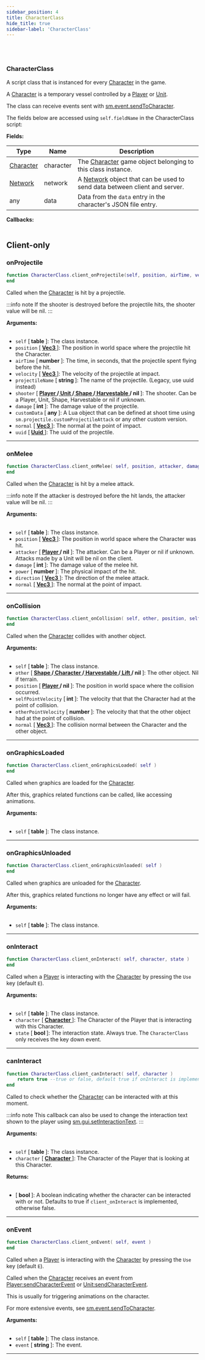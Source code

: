 ```yaml
---
sidebar_position: 4
title: CharacterClass
hide_title: true
sidebar-label: 'CharacterClass'
---
```


<br></br>

### CharacterClass
A script class that is instanced for every [Character](/docs/lua/game_script_env/Userdata/Character) in the game.

A [Character](/docs/lua/Game-Script-Environment/Userdata/Character) is a temporary vessel controlled by a [Player](/docs/lua/Game-Script-Environment/Userdata/Player) or [Unit](/docs/lua/Game-Script-Environment/Userdata/Unit).

The class can receive events sent with [sm.event.sendToCharacter](/docs/lua/game_script_env/static_functions/sm.event#sendtocharacter).

The fields below are accessed using <code>self.fieldName</code> in the CharacterClass script:

<strong>Fields:</strong>

| Type        | Name           | Description |
| ----------- | -----------    | ----------- |
| [Character](/docs/lua/Game-Script-Environment/Userdata/Character) | character | The [Character](/docs/lua/Game-Script-Environment/Userdata/Character) game object belonging to this class instance. |
| [Network](/docs/lua/Game-Script-Environment/Userdata/Network) | network | A [Network](/docs/lua/Game-Script-Environment/Userdata/Network) object that can be used to send data between client and server. |
| any | data | Data from the <code>data</code> entry in the character's JSON file entry. |

<strong>Callbacks:</strong> <br></br>

## Client-only

### onProjectile

```lua
function CharacterClass.client_onProjectile(self, position, airTime, velocity, projectileName, shooter, damage, customData, normal, uuid)
end
```
Called when the [Character](/docs/lua/game_script_env/Userdata/Character) is hit by a projectile.

:::info note
If the shooter is destroyed before the projectile hits, the shooter value will be nil.
:::

<strong>Arguments:</strong> <br></br>

- <code>self</code> [<strong> table </strong>]: The class instance.
- <code>position</code> [<strong> <a href="/docs/lua/game_script_env/Userdata/Vec3"> Vec3 </a> </strong>]: The position in world space where the projectile hit the Character.
- <code>airTime</code> [<strong> number </strong>]: The time, in seconds, that the projectile spent flying before the hit.
- <code>velocity</code> [<strong> <a href="/docs/lua/game_script_env/Userdata/Vec3"> Vec3 </a> </strong>]: The velocity of the projectile at impact.
- <code>projectileName</code> [<strong> string </strong>]: The name of the projectile. (Legacy, use uuid instead)
- <code>shooter</code> [<strong> <a href="/docs/lua/Game-Script-Environment/Userdata/Player"> Player </a>/<a href="/docs/lua/Game-Script-Environment/Userdata/Unit"> Unit </a>/<a href="/docs/lua/Game-Script-Environment/Userdata/Shape"> Shape </a>/<a href="/docs/lua/Game-Script-Environment/Userdata/Harvestable"> Harvestable </a>/ nil </strong>]: The shooter. Can be a Player, Unit, Shape, Harvestable or nil if unknown.
- <code>damage</code> [<strong> int </strong>]: The damage value of the projectile.
- <code>customData</code> [<strong> any </strong>]: A Lua object that can be defined at shoot time using <code>sm.projectile.customProjectileAttack</code> or any other custom version.
- <code>normal</code> [<strong> <a href="/docs/lua/game_script_env/Userdata/Vec3"> Vec3 </a> </strong>]: The normal at the point of impact.
- <code>uuid</code> [<strong> <a href="/docs/lua/game_script_env/Userdata/Uuid"> Uuid </a> </strong>]: The uuid of the projectile.

---

### onMelee

```lua
function CharacterClass.client_onMelee( self, position, attacker, damage, power, direction, normal )
end
```
Called when the [Character](/docs/lua/game_script_env/Userdata/Character) is hit by a melee attack.

:::info note
If the attacker is destroyed before the hit lands, the attacker value will be nil.
:::

<strong>Arguments:</strong> <br></br>

- <code>self</code> [<strong> table </strong>]: The class instance.
- <code>position</code> [<strong> <a href="/docs/lua/game_script_env/Userdata/Vec3"> Vec3 </a> </strong>]: The position in world space where the Character was hit.
- <code>attacker</code> [<strong> <a href="/docs/lua/game_script_env/Userdata/Player"> Player </a>/ nil </strong>]: The attacker. Can be a Player or nil if unknown. Attacks made by a Unit will be nil on the client.
- <code>damage</code> [<strong> int </strong>]: The damage value of the melee hit.
- <code>power</code> [<strong> number </strong>]: The physical impact of the hit.
- <code>direction</code> [<strong> <a href="/docs/lua/game_script_env/Userdata/Vec3"> Vec3 </a> </strong>]: The direction of the melee attack.
- <code>normal</code> [<strong> <a href="/docs/lua/game_script_env/Userdata/Vec3"> Vec3 </a> </strong>]: The normal at the point of impact.

---

### onCollision

```lua
function CharacterClass.client_onCollision( self, other, position, selfPointVelocity, otherPointVelocity, normal )
end
```
Called when the [Character](/docs/lua/game_script_env/Userdata/Character) collides with another object.

<strong>Arguments:</strong> <br></br>

- <code>self</code> [<strong> table </strong>]: The class instance.
- <code>other</code> [<strong> <a href="/docs/lua/Game-Script-Environment/Userdata/Shape"> Shape </a>/<a href="/docs/lua/Game-Script-Environment/Userdata/Character"> Character </a>/<a href="/docs/lua/Game-Script-Environment/Userdata/Harvestable"> Harvestable </a>/<a href="/docs/lua/Game-Script-Environment/Userdata/Lift"> Lift </a>/ nil </strong>]: The other object. Nil if terrain.
- <code>position</code> [<strong> <a href="/docs/lua/game_script_env/Userdata/Player"> Player </a>/ nil </strong>]: The position in world space where the collision occurred.
- <code>selfPointVelocity</code> [<strong> int </strong>]: The velocity that that the Character had at the point of collision.
- <code>otherPointVelocity</code> [<strong> number </strong>]: The velocity that that the other object had at the point of collision.
- <code>normal</code> [<strong> <a href="/docs/lua/game_script_env/Userdata/Vec3"> Vec3 </a> </strong>]: The collision normal between the Character and the other object.

---

### onGraphicsLoaded

```lua
function CharacterClass.client_onGraphicsLoaded( self )
end
```
Called when graphics are loaded for the [Character](/docs/lua/game_script_env/Userdata/Character).

After this, graphics related functions can be called, like accessing animations.

<strong>Arguments:</strong> <br></br>

- <code>self</code> [<strong> table </strong>]: The class instance.

---

### onGraphicsUnloaded

```lua
function CharacterClass.client_onGraphicsUnloaded( self )
end
```
Called when graphics are unloaded for the [Character](/docs/lua/game_script_env/Userdata/Character).

After this, graphics related functions no longer have any effect or will fail.

<strong>Arguments:</strong> <br></br>

- <code>self</code> [<strong> table </strong>]: The class instance.

---

### onInteract

```lua
function CharacterClass.client_onInteract( self, character, state )
end
```
Called when a [Player](/docs/lua/Game-Script-Environment/Userdata/Player) is interacting with the [Character](/docs/lua/Game-Script-Environment/Userdata/Character) by pressing the <code>Use</code> key (default <code>E</code>).

<strong>Arguments:</strong> <br></br>

- <code>self</code> [<strong> table </strong>]: The class instance.
- <code>character</code> [<strong> <a href="/docs/lua/game_script_env/Userdata/Character"> Character </a> </strong>]: The Character of the Player that is interacting with this Character.
- <code>state</code> [<strong> bool </strong>]: The interaction state. Always true. The <code>CharacterClass</code> only receives the key down event.

---

### canInteract

```lua
function CharacterClass.client_canInteract( self, character )
	return true --true or false, default true if onInteract is implemented
end
```
Called to check whether the [Character](/docs/lua/game_script_env/Userdata/Character) can be interacted with at this moment.

:::info note
This callback can also be used to change the interaction text shown to the player using [sm.gui.setInteractionText](/docs/lua/game_script_env/static_functions/sm.gui#setinteractiontext).
:::

<strong>Arguments:</strong> <br></br>

- <code>self</code> [<strong> table </strong>]: The class instance.
- <code>character</code> [<strong> <a href="/docs/lua/game_script_env/Userdata/Character"> Character </a> </strong>]: The Character of the Player that is looking at this Character.

<strong>Returns:</strong> <br></br>

- [<strong> bool </strong>]: A boolean indicating whether the character can be interacted with or not. Defaults to true if <code>client_onInteract</code> is implemented, otherwise false.

---

### onEvent

```lua
function CharacterClass.client_onEvent( self, event )
end
```
Called when a [Player](/docs/lua/Game-Script-Environment/Userdata/Player) is interacting with the [Character](/docs/lua/Game-Script-Environment/Userdata/Character) by pressing the <code>Use</code> key (default <code>E</code>).

Called when the [Character](/docs/lua/Game-Script-Environment/Userdata/Character) receives an event from [Player:sendCharacterEvent](/docs/lua/Game-Script-Environment/Userdata/Player#sendcharacterevent) or [Unit:sendCharacterEvent](/docs/lua/Game-Script-Environment/Userdata/Unit#sendcharacterevent).

This is usually for triggering animations on the character.

For more extensive events, see [sm.event.sendToCharacter](/docs/lua/game_script_env/static_functions/sm.event#sendtocharacter).

<strong>Arguments:</strong> <br></br>

- <code>self</code> [<strong> table </strong>]: The class instance.
- <code>event</code> [<strong> string </strong>]: The event.

---